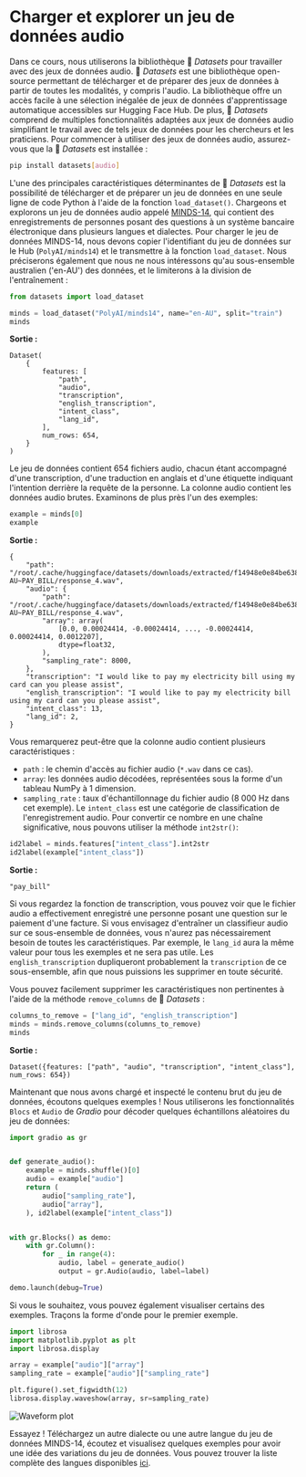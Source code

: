 # Charger et explorer un jeu de données audio

Dans ce cours, nous utiliserons la bibliothèque 🤗 *Datasets* pour travailler avec des jeux de données audio. 
🤗 *Datasets* est une bibliothèque open-source permettant de télécharger et de préparer des jeux de données à partir de toutes les modalités, y compris l'audio. 
La bibliothèque offre un accès facile à une sélection inégalée de jeux de données d'apprentissage automatique accessibles sur Hugging Face Hub. 
De plus, 🤗 *Datasets* comprend de multiples fonctionnalités adaptées aux jeux de données audio simplifiant le travail avec de tels jeux de données pour les chercheurs et les praticiens.
Pour commencer à utiliser des jeux de données audio, assurez-vous que la 🤗 *Datasets* est installée :

```bash
pip install datasets[audio]
```

L'une des principales caractéristiques déterminantes de 🤗 *Datasets*  est la possibilité de télécharger et de préparer un jeu de données en une seule ligne de code Python à l'aide de la fonction `load_dataset()`.
Chargeons et explorons un jeu de données audio appelé [MINDS-14](https://huggingface.co/datasets/PolyAI/minds14), qui contient des enregistrements de personnes posant des questions à un système bancaire électronique dans plusieurs langues et dialectes.
Pour charger le jeu de données MINDS-14, nous devons copier l'identifiant du jeu de données sur le Hub (`PolyAI/minds14`) et le transmettre à la fonction `load_dataset`.
Nous préciserons également que nous ne nous intéressons qu'au sous-ensemble australien ('en-AU') des données, et le limiterons à la division de l'entraînement :

```py
from datasets import load_dataset

minds = load_dataset("PolyAI/minds14", name="en-AU", split="train")
minds
```

**Sortie :**

```out
Dataset(
    {
        features: [
            "path",
            "audio",
            "transcription",
            "english_transcription",
            "intent_class",
            "lang_id",
        ],
        num_rows: 654,
    }
)
```

Le jeu de données contient 654 fichiers audio, chacun étant accompagné d'une transcription, d'une traduction en anglais et d'une étiquette indiquant l'intention derrière la requête de la personne. 
La colonne audio contient les données audio brutes. Examinons de plus près l'un des exemples:

```py
example = minds[0]
example
```

**Sortie :**

```out
{
    "path": "/root/.cache/huggingface/datasets/downloads/extracted/f14948e0e84be638dd7943ac36518a4cf3324e8b7aa331c5ab11541518e9368c/en-AU~PAY_BILL/response_4.wav",
    "audio": {
        "path": "/root/.cache/huggingface/datasets/downloads/extracted/f14948e0e84be638dd7943ac36518a4cf3324e8b7aa331c5ab11541518e9368c/en-AU~PAY_BILL/response_4.wav",
        "array": array(
            [0.0, 0.00024414, -0.00024414, ..., -0.00024414, 0.00024414, 0.0012207],
            dtype=float32,
        ),
        "sampling_rate": 8000,
    },
    "transcription": "I would like to pay my electricity bill using my card can you please assist",
    "english_transcription": "I would like to pay my electricity bill using my card can you please assist",
    "intent_class": 13,
    "lang_id": 2,
}
```

Vous remarquerez peut-être que la colonne audio contient plusieurs caractéristiques :
* `path` : le chemin d'accès au fichier audio (`*.wav` dans ce cas).
*  `array`: les données audio décodées, représentées sous la forme d'un tableau NumPy à 1 dimension.
* `sampling_rate` : taux d'échantillonnage du fichier audio (8 000 Hz dans cet exemple).
Le `intent_class` est une catégorie de classification de l'enregistrement audio. Pour convertir ce nombre en une chaîne significative, nous pouvons utiliser la méthode `int2str()`:

```py
id2label = minds.features["intent_class"].int2str
id2label(example["intent_class"])
```

**Sortie :**

```out
"pay_bill"
```

Si vous regardez la fonction de transcription, vous pouvez voir que le fichier audio a effectivement enregistré une personne posant une question sur le paiement d'une facture.
Si vous envisagez d'entraîner un classifieur audio sur ce sous-ensemble de données, vous n'aurez pas nécessairement besoin de toutes les caractéristiques. 
Par exemple, le `lang_id` aura la même valeur pour tous les exemples et ne sera pas utile. 
Les `english_transcription` dupliqueront probablement la `transcription` de ce sous-ensemble, afin que nous puissions les supprimer en toute sécurité.

Vous pouvez facilement supprimer les caractéristiques non pertinentes à l'aide de la méthode `remove_columns` de 🤗 *Datasets* :

```py
columns_to_remove = ["lang_id", "english_transcription"]
minds = minds.remove_columns(columns_to_remove)
minds
```

**Sortie :**

```out
Dataset({features: ["path", "audio", "transcription", "intent_class"], num_rows: 654})
```

Maintenant que nous avons chargé et inspecté le contenu brut du jeu de données, écoutons quelques exemples ! Nous utiliserons les fonctionnalités `Blocs` et `Audio` de *Gradio* pour décoder quelques échantillons aléatoires du jeu de données:

```py
import gradio as gr


def generate_audio():
    example = minds.shuffle()[0]
    audio = example["audio"]
    return (
        audio["sampling_rate"],
        audio["array"],
    ), id2label(example["intent_class"])


with gr.Blocks() as demo:
    with gr.Column():
        for _ in range(4):
            audio, label = generate_audio()
            output = gr.Audio(audio, label=label)

demo.launch(debug=True)
```

Si vous le souhaitez, vous pouvez également visualiser certains des exemples. Traçons la forme d'onde pour le premier exemple.

```py
import librosa
import matplotlib.pyplot as plt
import librosa.display

array = example["audio"]["array"]
sampling_rate = example["audio"]["sampling_rate"]

plt.figure().set_figwidth(12)
librosa.display.waveshow(array, sr=sampling_rate)
```

<div class="flex justify-center">
    <img src="https://huggingface.co/datasets/huggingface-course/audio-course-images/resolve/main/waveform_unit1.png" alt="Waveform plot">
</div>

Essayez ! Téléchargez un autre dialecte ou une autre langue du jeu de données MINDS-14, écoutez et visualisez quelques exemples pour avoir une idée des variations du jeu de données. 
Vous pouvez trouver la liste complète des langues disponibles [ici](https://huggingface.co/datasets/PolyAI/minds14).
